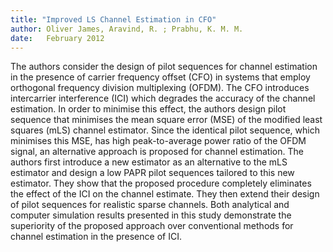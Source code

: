 ```yaml
---
title: "Improved LS Channel Estimation in CFO" 
author: Oliver James, Aravind, R. ; Prabhu, K. M. M.
date:   February 2012
---
```


The authors consider the design of pilot sequences for channel estimation in the presence of carrier frequency offset (CFO) in systems that employ orthogonal frequency division multiplexing (OFDM). The CFO introduces intercarrier interference (ICI) which degrades the accuracy of the channel estimation. In order to minimise this effect, the authors design pilot sequence that minimises the mean square error (MSE) of the modified least squares (mLS) channel estimator. Since the identical pilot sequence, which minimises this MSE, has high peak-to-average power ratio of the OFDM signal, an alternative approach is proposed for channel estimation. The authors first introduce a new estimator as an alternative to the mLS estimator and design a low PAPR pilot sequences tailored to this new estimator. They show that the proposed procedure completely eliminates the effect of the ICI on the channel estimate. They then extend their design of pilot sequences for realistic sparse channels. Both analytical and computer simulation results presented in this study demonstrate the superiority of the proposed approach over conventional methods for channel estimation in the presence of ICI.
